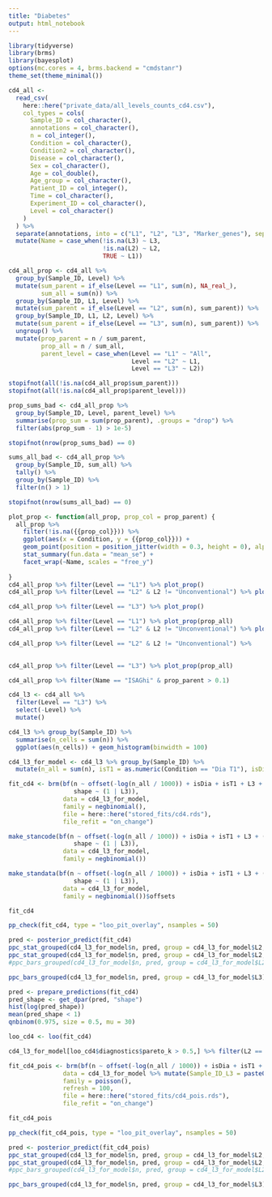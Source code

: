 ```yaml
---
title: "Diabetes"
output: html_notebook
---
```



```r
library(tidyverse)
library(brms)
library(bayesplot)
options(mc.cores = 4, brms.backend = "cmdstanr")
theme_set(theme_minimal())
```


```r
cd4_all <-
  read_csv(
    here::here("private_data/all_levels_counts_cd4.csv"),
    col_types = cols(
      Sample_ID = col_character(),
      annotations = col_character(),
      n = col_integer(),
      Condition = col_character(),
      Condition2 = col_character(),
      Disease = col_character(),
      Sex = col_character(),
      Age = col_double(),
      Age_group = col_character(),
      Patient_ID = col_integer(),
      Time = col_character(),
      Experiment_ID = col_character(),
      Level = col_character()
    )
  ) %>%
  separate(annotations, into = c("L1", "L2", "L3", "Marker_genes"), sep = "---|: ", fill = "right") %>%
  mutate(Name = case_when(!is.na(L3) ~ L3,
                          !is.na(L2) ~ L2,
                          TRUE ~ L1))
```


```r
cd4_all_prop <- cd4_all %>% 
  group_by(Sample_ID, Level) %>%
  mutate(sum_parent = if_else(Level == "L1", sum(n), NA_real_),
         sum_all = sum(n)) %>%
  group_by(Sample_ID, L1, Level) %>%
  mutate(sum_parent = if_else(Level == "L2", sum(n), sum_parent)) %>%
  group_by(Sample_ID, L1, L2, Level) %>%
  mutate(sum_parent = if_else(Level == "L3", sum(n), sum_parent)) %>%
  ungroup() %>%
  mutate(prop_parent = n / sum_parent,
         prop_all = n / sum_all,
         parent_level = case_when(Level == "L1" ~ "All",
                                  Level == "L2" ~ L1,
                                  Level == "L3" ~ L2))

stopifnot(all(!is.na(cd4_all_prop$sum_parent)))
stopifnot(all(!is.na(cd4_all_prop$parent_level)))

prop_sums_bad <- cd4_all_prop %>%
  group_by(Sample_ID, Level, parent_level) %>%
  summarise(prop_sum = sum(prop_parent), .groups = "drop") %>%
  filter(abs(prop_sum - 1) > 1e-5)

stopifnot(nrow(prop_sums_bad) == 0)

sums_all_bad <- cd4_all_prop %>%
  group_by(Sample_ID, sum_all) %>%
  tally() %>%
  group_by(Sample_ID) %>%
  filter(n() > 1)

stopifnot(nrow(sums_all_bad) == 0)


```

```r
plot_prop <- function(all_prop, prop_col = prop_parent) {
  all_prop %>%
    filter(!is.na({{prop_col}})) %>%
    ggplot(aes(x = Condition, y = {{prop_col}})) +
    geom_point(position = position_jitter(width = 0.3, height = 0), alpha = 0.5, color = "darkgray") +
    stat_summary(fun.data = "mean_se") +
    facet_wrap(~Name, scales = "free_y")
  
}
cd4_all_prop %>% filter(Level == "L1") %>% plot_prop()
cd4_all_prop %>% filter(Level == "L2" & L2 != "Unconventional") %>% plot_prop()
```


```r
cd4_all_prop %>% filter(Level == "L3") %>% plot_prop()
```

```r
cd4_all_prop %>% filter(Level == "L1") %>% plot_prop(prop_all)
cd4_all_prop %>% filter(Level == "L2" & L2 != "Unconventional") %>% plot_prop(prop_all)
```

```r
cd4_all_prop %>% filter(Level == "L2" & L2 != "Unconventional") %>% 
  
```



```r
cd4_all_prop %>% filter(Level == "L3") %>% plot_prop(prop_all)
```

```r
cd4_all_prop %>% filter(Name == "ISAGhi" & prop_parent > 0.1)
```


```r
cd4_l3 <- cd4_all %>%
  filter(Level == "L3") %>%
  select(-Level) %>%
  mutate()

```


```r
cd4_l3 %>% group_by(Sample_ID) %>%
  summarise(n_cells = sum(n)) %>%
  ggplot(aes(n_cells)) + geom_histogram(binwidth = 100)
```

```r
cd4_l3_for_model <- cd4_l3 %>% group_by(Sample_ID) %>%
  mutate(n_all = sum(n), isT1 = as.numeric(Condition == "Dia T1"), isDia = as.numeric(Disease == "Dia"))

fit_cd4 <- brm(bf(n ~ offset(-log(n_all / 1000)) + isDia + isT1 + L3 + (0 + isDia + isT1 | L2) + (0 + isDia + isT1 | L3), 
                  shape ~ (1 | L3)), 
               data = cd4_l3_for_model, 
               family = negbinomial(),
               file = here::here("stored_fits/cd4.rds"),
               file_refit = "on_change")
```

```r
make_stancode(bf(n ~ offset(-log(n_all / 1000)) + isDia + isT1 + L3 + (0 + isDia + isT1 | L2) + (0 + isDia + isT1 | L3), 
                  shape ~ (1 | L3)), 
               data = cd4_l3_for_model, 
               family = negbinomial())

make_standata(bf(n ~ offset(-log(n_all / 1000)) + isDia + isT1 + L3 + (0 + isDia + isT1 | L2) + (0 + isDia + isT1 | L3), 
                  shape ~ (1 | L3)), 
               data = cd4_l3_for_model, 
               family = negbinomial())$offsets

```


```r
fit_cd4
```

```r
pp_check(fit_cd4, type = "loo_pit_overlay", nsamples = 50)
```

```r
pred <- posterior_predict(fit_cd4)
ppc_stat_grouped(cd4_l3_for_model$n, pred, group = cd4_l3_for_model$L2, stat = "mean")
ppc_stat_grouped(cd4_l3_for_model$n, pred, group = cd4_l3_for_model$L2, stat = "sd")
#ppc_bars_grouped(cd4_l3_for_model$n, pred, group = cd4_l3_for_model$L2)
```

```r
ppc_bars_grouped(cd4_l3_for_model$n, pred, group = cd4_l3_for_model$L3)
```


```r
pred <- prepare_predictions(fit_cd4)
pred_shape <- get_dpar(pred, "shape")
hist(log(pred_shape))
mean(pred_shape < 1)
qnbinom(0.975, size = 0.5, mu = 30)
```

```r
loo_cd4 <- loo(fit_cd4)
```

```r
cd4_l3_for_model[loo_cd4$diagnostics$pareto_k > 0.5,] %>% filter(L2 == "ISAGhi")
```

```r
fit_cd4_pois <- brm(bf(n ~ offset(-log(n_all / 1000)) + isDia + isT1 + L3 + (0 + isDia + isT1 | L2) + (0 + isDia + isT1 | L3) + (1 | gr(Sample_ID_L3, by = L3))), 
               data = cd4_l3_for_model %>% mutate(Sample_ID_L3 = paste0(Sample_ID, L3, sep = "_")), 
               family = poisson(),
               refresh = 100,
               file = here::here("stored_fits/cd4_pois.rds"),
               file_refit = "on_change")

fit_cd4_pois
```

```r
pp_check(fit_cd4_pois, type = "loo_pit_overlay", nsamples = 50)
```

```r
pred <- posterior_predict(fit_cd4_pois)
ppc_stat_grouped(cd4_l3_for_model$n, pred, group = cd4_l3_for_model$L2, stat = "mean")
ppc_stat_grouped(cd4_l3_for_model$n, pred, group = cd4_l3_for_model$L2, stat = "sd")
#ppc_bars_grouped(cd4_l3_for_model$n, pred, group = cd4_l3_for_model$L2)
```

```r
ppc_bars_grouped(cd4_l3_for_model$n, pred, group = cd4_l3_for_model$L3)
```
